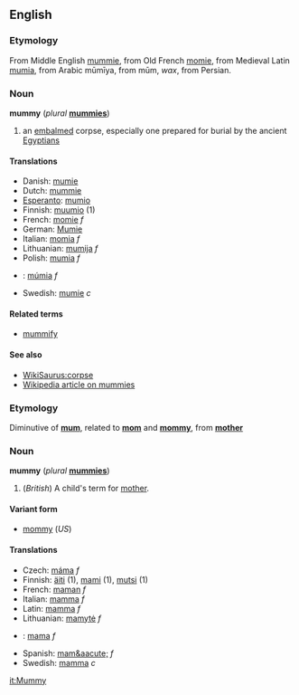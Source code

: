 ==English==
===Etymology===
From Middle English [[mummie]], from Old French [[momie]], from Medieval Latin [[mumia]], from Arabic mūmīya, from mūm, ''wax'', from Persian.

===Noun===
'''mummy''' (''plural'' '''[[mummies]]''')

#an [[embalm]]ed corpse, especially one prepared for burial by the ancient [[Egyptian]]s

====Translations====
*Danish: [[mumie#Danish|mumie]]
*Dutch: [[mummie]]
*[[Esperanto]]: [[mumio]]
*Finnish: [[muumio]] (1)
*French: [[momie]] ''f''
*German: [[Mumie#German|Mumie]]
*Italian: [[momia]] ''f''
*Lithuanian: [[mumija]] ''f''
*Polish: [[mumia]] ''f''
*{{sk}}: [[múmia#Slovak|múmia]] ''f''
*Swedish: [[mumie#Swedish|mumie]] ''c''

====Related terms====
*[[mummify]]

====See also====
*[[WikiSaurus:corpse]]
*[[w:Mummy|Wikipedia article on mummies]]

===Etymology===
Diminutive of '''[[mum]]''', related to '''[[mom]]''' and '''[[mommy]]''', from '''[[mother]]'''

===Noun===
'''mummy''' (''plural'' '''[[mummies]]''')

#(''British'') A child's term for [[mother]].

====Variant form====
*[[mommy]] (''US'')

====Translations====
*Czech: [[máma]] ''f''
*Finnish: [[äiti]] (1), [[mami#Finnish|mami]] (1), [[mutsi]] (1)
*French: [[maman]] ''f''
*Italian: [[mamma#Italian|mamma]] ''f''
*Latin: [[mamma]] ''f''
*Lithuanian: [[mamytė]] ''f''
*{{sk}}: [[mama#Slovak|mama]] ''f''
*Spanish: [[mam&aacute;]] ''f''
*Swedish: [[mamma#Swedish|mamma]] ''c''

[[it:Mummy]]